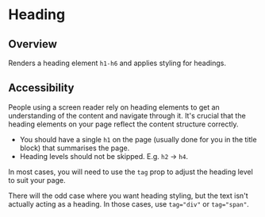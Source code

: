
<Meta of={HeadingStories} />

# Heading

<ResourceLinks
  sourceCode="https://github.com/cultureamp/kaizen-design-system/tree/main/packages/components/src/Heading"
  designGuidelines="https://cultureamp.atlassian.net/wiki/spaces/DesignSystem/pages/3074885298/Typography#Headings"
  className="!mb-8"
/>

<KaioNotification />

<Installation
  installCommand="yarn add @kaizen/components"
  importStatement='import { Heading } from "@kaizen/components"'
/>

## Overview
Renders a heading element `h1-h6` and applies styling for headings.

<Canvas of={HeadingStories.Playground} />
<Controls of={HeadingStories.Playground} />

## Accessibility

People using a screen reader rely on heading elements to get an understanding of the content and navigate through it. It's crucial that the heading elements on your page reflect the content structure correctly.

- You should have a single `h1` on the page (usually done for you in the title block) that summarises the page.
- Heading levels should not be skipped. E.g. `h2` -> `h4`.

In most cases, you will need to use the `tag` prop to adjust the heading level to suit your page.

There will the odd case where you want heading styling, but the text isn't actually acting as a heading. In those cases, use `tag="div"` or `tag="span"`.

